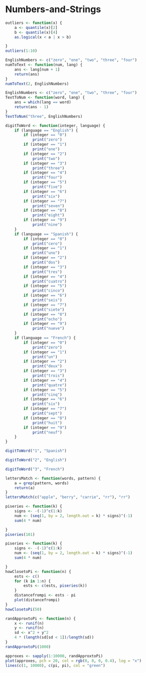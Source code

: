 Numbers-and-Strings 
========================================================

```r
outliers <- function(x) {
    a <- quantile(x)[2]
    b <- quantile(x)[4]
    as.logical(x < a | x > b)

}
outliers(1:10)
```

```r
EnglishNumbers <- c("zero", "one", "two", "three", "four")
numToText <- function(num, lang) {
    ans <- lang[num + 1]
    return(ans)
}
numToText(2, EnglishNumbers)
```

```r
EnglishNumbers <- c("zero", "one", "two", "three", "four")
TextToNum <- function(word, lang) {
    ans = which(lang == word)
    return(ans - 1)
}
TextToNum("three", EnglishNumbers)
```

```r
digitToWord <- function(integer, language) {
    if (language == "English") {
        if (integer == "0") 
            print("zero")
        if (integer == "1") 
            print("one")
        if (integer == "2") 
            print("two")
        if (integer == "3") 
            print("three")
        if (integer == "4") 
            print("four")
        if (integer == "5") 
            print("five")
        if (integer == "6") 
            print("six")
        if (integer == "7") 
            print("seven")
        if (integer == "8") 
            print("eight")
        if (integer == "9") 
            print("nine")
    }
    if (language == "Spanish") {
        if (integer == "0") 
            print("cero")
        if (integer == "1") 
            print("uno")
        if (integer == "2") 
            print("dos")
        if (integer == "3") 
            print("tres")
        if (integer == "4") 
            print("cuatro")
        if (integer == "5") 
            print("cinco")
        if (integer == "6") 
            print("seis")
        if (integer == "7") 
            print("siete")
        if (integer == "8") 
            print("ocho")
        if (integer == "9") 
            print("nueve")
    }
    if (language == "French") {
        if (integer == "0") 
            print("zero")
        if (integer == "1") 
            print("un")
        if (integer == "2") 
            print("deux")
        if (integer == "3") 
            print("trois")
        if (integer == "4") 
            print("quatre")
        if (integer == "5") 
            print("cinq")
        if (integer == "6") 
            print("six")
        if (integer == "7") 
            print("sept")
        if (integer == "8") 
            print("huit")
        if (integer == "9") 
            print("neuf")
    }
}

digitToWord("1", "Spanish")

digitToWord("2", "English")

digitToWord("3", "French")

```

```r
lettersMatch <- function(words, pattern) {
    a = grep(pattern, words)
    return(a)
}
lettersMatch(c("apple", "berry", "carrie", "rr"), "rr")
```

```r
piseries <- function(k) {
    signs <- -(-1)^c(1:k)
    num <- (seq(1, by = 2, length.out = k) * signs)^(-1)
    sum(4 * num)

}
piseries(101)
```

```r
piseries <- function(k) {
    signs <- -(-1)^c(1:k)
    num <- (seq(1, by = 2, length.out = k) * signs)^(-1)
    sum(4 * num)

}
howClosetoPi <- function(n) {
    ests <- c()
    for (k in 1:n) {
        ests <- c(ests, piseries(k))
    }
    distancefrompi <- ests - pi
    plot(distancefrompi)
}
howClosetoPi(50)

```

```r
randApproxtoPi <- function(n) {
    x <- runif(n)
    y <- runif(n)
    sd <- x^2 + y^2
    4 * (length(sd[sd < 1])/length(sd))
}
randApproxtoPi(1000)
```

```r
approxes <- sapply(1:10000, randApproxtoPi)
plot(approxes, pch = 20, col = rgb(0, 0, 0, 0.4), log = "x")
lines(c(1, 10000), c(pi, pi), col = "green")  
```
